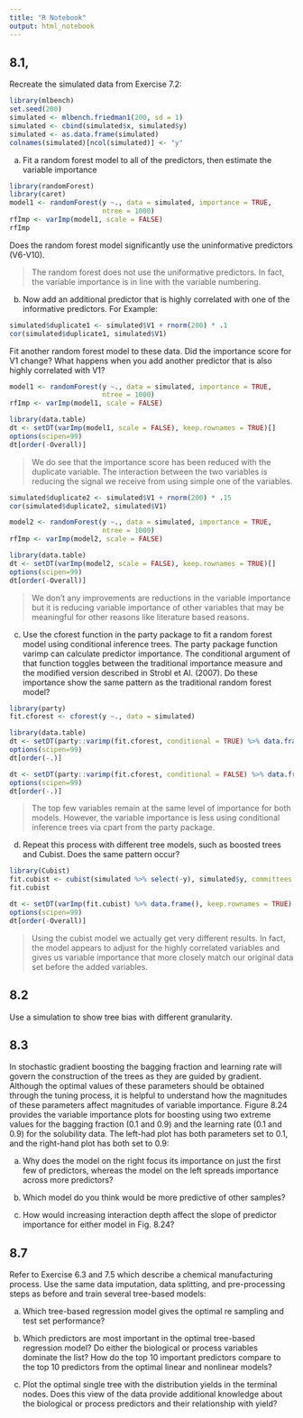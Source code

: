 ```yaml
---
title: "R Notebook"
output: html_notebook
---
```


## 8.1,

Recreate the simulated data from Exercise 7.2:

```r
library(mlbench)
set.seed(200)
simulated <- mlbench.friedman1(200, sd = 1)
simulated <- cbind(simulated$x, simulated$y)
simulated <- as.data.frame(simulated)
colnames(simulated)[ncol(simulated)] <- "y"
```

a. Fit a random forest model to all of the predictors, then estimate the variable importance

```r
library(randomForest)
library(caret)
model1 <- randomForest(y ~., data = simulated, importance = TRUE,
                       ntree = 1000)
rfImp <- varImp(model1, scale = FALSE)
rfImp
```

Does the random forest model significantly use the uninformative predictors (V6-V10).

> The random forest does not use the uniformative predictors. In fact, the variable importance is in line with the variable numbering.  

b. Now add an additional predictor that is highly correlated with one of the informative predictors. For Example:

```r
simulated$duplicate1 <- simulated$V1 + rnorm(200) * .1
cor(simulated$duplicate1, simulated$V1)
```

Fit another random forest model to these data. Did the importance score for V1 change? What happens when you add another predictor that is also highly correlated with V1?

```r
model1 <- randomForest(y ~., data = simulated, importance = TRUE,
                       ntree = 1000)
rfImp <- varImp(model1, scale = FALSE)
```

```r
library(data.table)
dt <- setDT(varImp(model1, scale = FALSE), keep.rownames = TRUE)[]
options(scipen=99)
dt[order(-Overall)]
```

> We do see that the importance score has been reduced with the duplicate variable. The interaction between the two variables is reducing the signal we receive from using simple one of the variables. 

```r
simulated$duplicate2 <- simulated$V1 + rnorm(200) * .15
cor(simulated$duplicate2, simulated$V1)
```

```r
model2 <- randomForest(y ~., data = simulated, importance = TRUE,
                       ntree = 1000)
rfImp <- varImp(model2, scale = FALSE)
```

```r
library(data.table)
dt <- setDT(varImp(model2, scale = FALSE), keep.rownames = TRUE)[]
options(scipen=99)
dt[order(-Overall)]
```

> We don't any improvements are reductions in the variable importance but it is reducing variable importance of other variables that may be meaningful for other reasons like literature based reasons. 

c. Use the cforest function in the party package to fit a random forest model using conditional inference trees. The party package function varimp can calculate predictor importance. The conditional argument of that function toggles between the traditional importance measure and the modified version described in Strobl et Al. (2007). Do these importance show the same pattern as the traditional random forest model?

```r
library(party)
fit.cforest <- cforest(y ~., data = simulated)
```

```r
library(data.table)
dt <- setDT(party::varimp(fit.cforest, conditional = TRUE) %>% data.frame(), keep.rownames = TRUE)[]
options(scipen=99)
dt[order(-.)]
```

```r
dt <- setDT(party::varimp(fit.cforest, conditional = FALSE) %>% data.frame(), keep.rownames = TRUE)[]
options(scipen=99)
dt[order(-.)]
```

> The top few variables remain at the same level of importance for both models. However, the variable importance is less using conditional inference trees via cpart from the party package.

d. Repeat this process with different tree models, such as boosted trees and Cubist. Does the same pattern occur? 

```r
library(Cubist)
fit.cubist <- cubist(simulated %>% select(-y), simulated$y, committees = 4)
fit.cubist
```

```r
dt <- setDT(varImp(fit.cubist) %>% data.frame(), keep.rownames = TRUE)[]
options(scipen=99)
dt[order(-Overall)]
```

> Using the cubist model we actually get very different results. In fact, the model appears to adjust for the highly correlated variables and gives us variable importance that more closely match our original data set before the added variables.

## 8.2

Use a simulation to show tree bias with different granularity.

## 8.3

In stochastic gradient boosting the bagging fraction and learning rate will govern the construction of the trees as they are guided by gradient. Although the optimal values of these parameters should be obtained through the tuning process, it is helpful to understand how the magnitudes of these parameters affect magnitudes of variable importance. Figure 8.24 provides the variable importance plots for boosting using two extreme values for the bagging fraction (0.1 and 0.9) and the learning rate (0.1 and 0.9) for the solubility data. The left-had plot has both parameters set to 0.1, and the right-hand plot has both set to 0.9:

a. Why does the model on the right focus its importance on just the first few of predictors, whereas the model on the left spreads importance across more predictors?



b. Which model do you think would be more predictive of other samples?



c. How would increasing interaction depth affect the slope of predictor importance for either model in Fig. 8.24? 

## 8.7

Refer to Exercise 6.3 and 7.5 which describe a chemical manufacturing process. Use the same data imputation, data splitting, and pre-processing steps as before and train several tree-based models:


a. Which tree-based regression model gives the optimal re sampling and test set performance? 



b. Which predictors are most important in the optimal tree-based regression model? Do either the biological or process variables dominate the list? How do the top 10 important predictors compare to the top 10 predictors from the optimal linear and nonlinear models?



c. Plot the optimal single tree with the distribution yields in the terminal nodes. Does this view of the data provide additional knowledge about the biological or process predictors and their relationship with yield? 